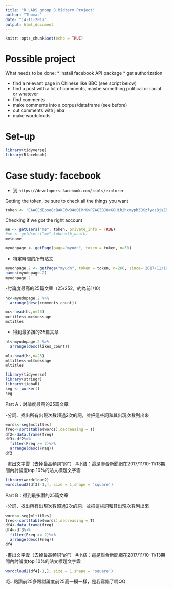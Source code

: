 ```yaml
---
title: "R LADS group 8 Midterm Project"
author: "Thomas"
date: "14-11-2017"
output: html_document
---
```


```r
knitr::opts_chunk$set(echo = TRUE)
```


# Possible project

What needs to be done:
* install facebook API package
* get authorization

* find a relevant page in Chinese like BBC (see script below)
* find a post with a lot of comments, maybe something political or racial or whatever
* find comments
* make comments into a corpus/dataframe (see before)
* cut comments with jieba
* make wordclouds






# Set-up

```r
library(tidyverse)
library(Rfacebook)
```

# Case study: facebook

  - 到 `https://developers.facebook.com/tools/explorer`

Getting the token, be sure to check all the things you want
```r
token <- 'EAACEdEose0cBAKE6wD4oOIVrKvPZAGZBJ8xGOHihihxmyphZBKzfyozBjsZBOMQkfEcO1KPvzybiC6q9XWO0nJNG1wN5LGQPbsnsIFPiGZCXuKg4Gs5qqJ33M5YENZAflBBUiONIKwcsBEYHBmBxMTGZA9VL3Xgqq5ezVhi7mXPJzGivY9oCedpy1s0mknWsQnOKpqEnrg04AZDZD'
```

Checking if we got the right account
```r
me <- getUsers("me", token, private_info = TRUE)
#me <- getUsers("me",token=fb_oauth)
me$name
```



```r
myudnpage <- getPage(page="myudn", token = token, n=50) 
```


- 特定時間的所有貼文

```r
myudnpage.2 <- getPage("myudn", token = token, n=260, since='2017/11/10', until='2017/11/13')
names(myudnpage.2)
myudnpage.2
```

-討論度最高的25篇文章（25/252，約為前1/10）
```r
hc<-myudnpage.2 %>%
  arrange(desc(comments_count))

mc<-head(hc,n=25)
mctitles<-mc$message
mctitles
```


- 得到最多讚的25篇文章

```r
hl<-myudnpage.2 %>%
  arrange(desc(likes_count))

ml<-head(hc,n=25)
mltitles<-ml$message
mltitles
```




```r
library(tidyverse)
library(stringr)
library(jiebaR)
seg <- worker()
seg
```

Part A：討論度最高的25篇文章

-分詞、找出所有出現次數超過2次的詞，並把這些詞和其出現次數列出來
```r
words<-seg[mctitles]
freq<-sort(table(words),decreasing = T)
df2<-data.frame(freq)
df3<-df2%>%
  filter(Freq >= 2)%>%
  arrange(desc(Freq))
df3
```

-畫出文字雲（去掉最高頻詞“的”）
#小結：這是聯合新聞網在2017/11/10-11/13期間內討論度top 10%的貼文標題文字雲
```r
library(wordcloud2)
wordcloud2(df3[-1,], size = 1,shape = 'square')
```

Part B：得到最多讚的25篇文章

-分詞、找出所有出現次數超過2次的詞，並把這些詞和其出現次數列出來
```r
words<-seg[mltitles]
freq<-sort(table(words),decreasing = T)
df4<-data.frame(freq)
df4<-df3%>%
  filter(Freq >= 2)%>%
  arrange(desc(Freq))
df4
```

-畫出文字雲（去掉最高頻詞“的”）
#小結：這是聯合新聞網在2017/11/10-11/13期間內討論度top 10%的貼文標題文字雲
```r
wordcloud2(df4[-1,], size = 1,shape = 'square')
```


呃...點讚前25多跟討論度前25高一模一樣，是我寫錯了嗎QQ